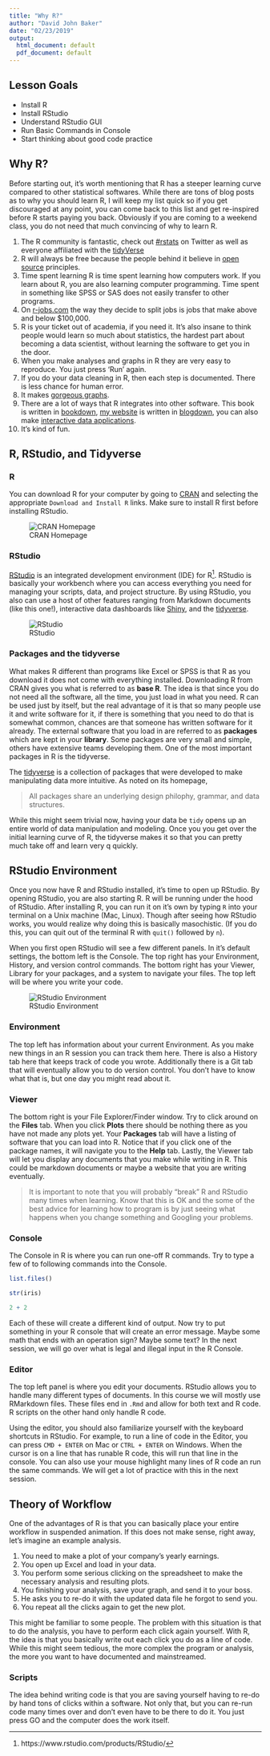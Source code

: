 ```yaml
---
title: "Why R?"
author: "David John Baker"
date: "02/23/2019"
output:
  html_document: default
  pdf_document: default
---
```


## Lesson Goals

* Install R
* Install RStudio
* Understand RStudio GUI
* Run Basic Commands in Console
* Start thinking about good code practice

## Why R?

Before starting out, it's worth mentioning that R has a steeper learning curve compared to other statistical softwares. 
While there are tons of blog posts as to why you should learn R, I will keep my list quick so if you get discouraged at any point, you can come back to this list and get re-inspired before R starts paying you back.
Obviously if you are coming to a weekend class, you do not need that much convincing of why to learn R. 

1. The R community is fantastic, check out [#rstats](https://twitter.com/search?q=%23rstats&src=typd) on Twitter as well as everyone affiliated with the [tidyVerse](https://www.tidyverse.org/)
2. R will always be free because the people behind it believe in [open source](https://en.wikipedia.org/wiki/Open-source_software) principles.
3. Time spent learning R is time spent learning how computers work. If you learn about R, you are also learning computer programming. Time spent in something like SPSS or SAS does not easily transfer to other programs.
4. On [r-jobs.com](https://www.r-users.com/#open) the way they decide to split jobs is jobs that make above and below $100,000.
5. R is your ticket out of academia, if you need it. It's also insane to think people would learn so much about statistics, the hardest part about becoming a data scientist, without learning the software to get you in the door. 
6. When you make analyses and graphs in R they are very easy to reproduce. You just press 'Run' again.
7. If you do your data cleaning in R, then each step is documented. There is less chance for human error.
8. It makes [gorgeous graphs](http://r-statistics.co/Top50-Ggplot2-Visualizations-MasterList-R-Code.html).
9. There are a lot of ways that R integrates into other software. This book is written in [bookdown](https://bookdown.org/home/), [my website](http://davidjohnbaker.rbind.io/) is written in [blogdown](https://github.com/rstudio/blogdown), you can also make [interactive data applications](https://shiny.rstudio.com/).
10. It's kind of fun. 

## R, RStudio, and Tidyverse

### R

You can download R for your computer by going to [CRAN](https://cran.r-project.org/) and selecting the appropriate ```Download and Install R``` links.
Make sure to install R first before installing RStudio.

![CRAN Homepage](../../img/cran1.png)

### RStudio 

[RStudio](https://www.rstudio.com/products/rstudio/download/) is an integrated development environment (IDE) for R^[https://www.rstudio.com/products/RStudio/].
RStudio is basically your workbench where you can access everything you need for managing your scripts, data, and project structure.
By using RStudio, you also can use a host of other features ranging from Markdown documents (like this one!), interactive data dashboards like [Shiny](https://www.rstudio.com/products/shiny/), and the [tidyverse](https://www.rstudio.com/products/rpackages/).

![RStudio](../../img/rstudio1.png)

### Packages and the tidyverse

What makes R different than programs like Excel or SPSS is that R as you download it does not come with everything installed.
Downloading R from CRAN gives you what is referred to as **base R**.
The idea is that since you do not need all the software, all the time, you just load in what you need.
R can be used just by itself, but the real advantage of it is that so many people use it and write software for it, if there is something that you need to do that is somewhat common, chances are that someone has written software for it already.
The external software that you load in are referred to as **packages** which are kept in your **library**.
Some packages are very small and simple, others have extensive teams developing them.
One of the most important packages in R is the tidyverse.

The [tidyverse](https://www.tidyverse.org/) is a collection of packages that were developed to make manipulating data more intuitive.
As noted on its homepage, 

> All packages share an underlying design philophy, grammar, and data structures.

While this might seem trivial now, having your data be ```tidy``` opens up an entire world of data manipulation and modeling.
Once you you get over the initial learning curve of R, the tidyverse makes it so that you can pretty much take off and learn very q quickly.

## RStudio Environment

Once you now have R and RStudio installed, it's time to open up RStudio.
By opening RStudio, you are also starting R.
R will be running under the hood of RStudio.
After installing R, you can run it on it's own by typing ```R``` into your terminal on a Unix machine (Mac, Linux).
Though after seeing how RStudio works, you would realize why doing this is basically masochistic.
(If you do this, you can quit out of the terminal R with ```quit()``` followed by ```n```).

When you first open RStudio will see a few different panels.
In it's default settings, the bottom left is the Console.
The top right has your Environment, History, and version control commands.
The bottom right has your Viewer, Library for your packages, and a system to navigate your files.
The top left will be where you write your code. 

![RStudio Environment](../../img/rstudio2.png)

### Environment

The top left has information about your current Environment.
As you make new things in an R session you can track them here.
There is also a History tab here that keeps track of code you wrote.
Additionally there is a Git tab that will eventually allow you to do version control.
You don't have to know what that is, but one day you might read about it.

### Viewer

The bottom right is your File Explorer/Finder window.
Try to click around on the **Files** tab.
When you click **Plots** there should be nothing there as you have not made any plots yet.
Your **Packages** tab will have a listing of software that you can load into R.
Notice that if you click one of the package names, it will navigate you to the **Help** tab.
Lastly, the Viewer tab will let you display any documents that you make while writing in R.
This could be markdown documents or maybe a website that you are writing eventually.

> It is important to note that you will probably "break" R and RStudio many times when learning. Know that this is OK and the some of the best advice for learning how to program is by just seeing what happens when you change something and Googling your problems.

### Console

The Console in R is where you can run one-off R commands.
Try to type a few of to following commands into the Console.

```R
list.files()

str(iris)

2 + 2
```

Each of these will create a different kind of output.
Now try to put something in your R console that will create an error message.
Maybe some math that ends with an operation sign?
Maybe some text?
In the next session, we will go over what is legal and illegal input in the R Console.

### Editor

The top left panel is where you edit your documents.
RStudio allows you to handle many different types of documents.
In this course we will mostly use RMarkdown files.
These files end in ```.Rmd``` and allow for both text and R code.
R scripts on the other hand only handle R code.

Using the editor, you should also familiarize yourself with the keyboard shortcuts in RStudio.
For example, to run a line of code in the Editor, you can press ```CMD + ENTER``` on Mac or ```CTRL + ENTER``` on Windows.
When the cursor is on a line that has runable R code, this will run that line in the console.
You can also use your mouse highlight many lines of R code an run the same commands.
We will get a lot of practice with this in the next session. 

## Theory of Workflow

One of the advantages of R is that you can basically place your entire workflow in suspended animation.
If this does not make sense, right away, let's imagine an example analysis.

1. You need to make a plot of your company's yearly earnings.
2. You open up Excel and load in your data.
3. You perform some serious clicking on the spreadsheet to make the necessary analysis and resulting plots.
4. You finishing your analysis, save your graph, and send it to your boss.
5. He asks you to re-do it with the updated data file he forgot to send you.
6. You repeat all the clicks again to get the new plot.

This might be familiar to some people.
The problem with this situation is that to do the analysis, you have to perform each click again yourself.
With R, the idea is that you basically write out each click you do as a line of code.
While this might seem tedious, the more complex the program or analysis, the more you want to have documented and mainstreamed.

### Scripts

The idea behind writing code is that you are saving yourself having to re-do by hand tons of clicks within a software.
Not only that, but you can re-run code many times over and don't even have to be there to do it.
You just press GO and the computer does the work itself.
